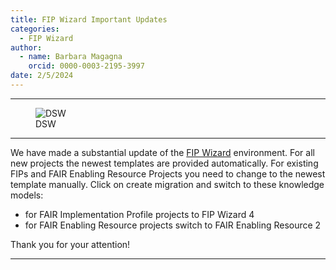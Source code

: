```yaml
---
title: FIP Wizard Important Updates
categories:
  - FIP Wizard
author: 
  - name: Barbara Magagna
    orcid: 0000-0003-2195-3997
date: 2/5/2024
---
```


------------------------------------------------------------------------

![DSW](dsw.png)

------------------------------------------------------------------------

We have made a substantial update of the [FIP Wizard](https://fip-wizard.ds-wizard.org/) environment. For all new projects the newest templates are provided automatically. For existing FIPs and FAIR Enabling Resource Projects you need to change to the newest template manually. Click on create migration and switch to these knowledge models:

-   for FAIR Implementation Profile projects to FIP Wizard 4
-   for FAIR Enabling Resource projects switch to FAIR Enabling Resource 2

Thank you for your attention!

------------------------------------------------------------------------
